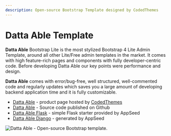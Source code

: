 ```yaml
---
description: Open-source Bootstrap Template designed by CodedThemes
---
```


# Datta Able Template

**Datta Able** Bootstrap Lite is the most stylized Bootstrap 4 Lite Admin Template, around all other Lite/Free admin templates in the market. It comes with high feature-rich pages and components with fully developer-centric code. Before developing Datta Able our key points were performance and design.

**Datta Able** comes with error/bug-free, well structured, well-commented code and regularly updates which saves you a large amount of developing backend application time and it is fully customizable.

- [Datta Able](https://codedthemes.com/item/datta-able-bootstrap-lite/?ref=appseed) - product page hosted by [CodedThemes](../partners/codedthemes.md)
- [Datta Able](https://github.com/codedthemes/datta-able-bootstrap-dashboard) - Source code published on Github
- [Datta Able Flask](https://appseed.us/admin-dashboards/flask-datta-able) - simple Flask starter provided by AppSeed
- [Datta Able Django](https://appseed.us/admin-dashboards/django-datta-able) - generated by AppSeed

![Datta Able - Open-source Bootstrap template.](../../../static/assets/datta-able-dashboard.png)
